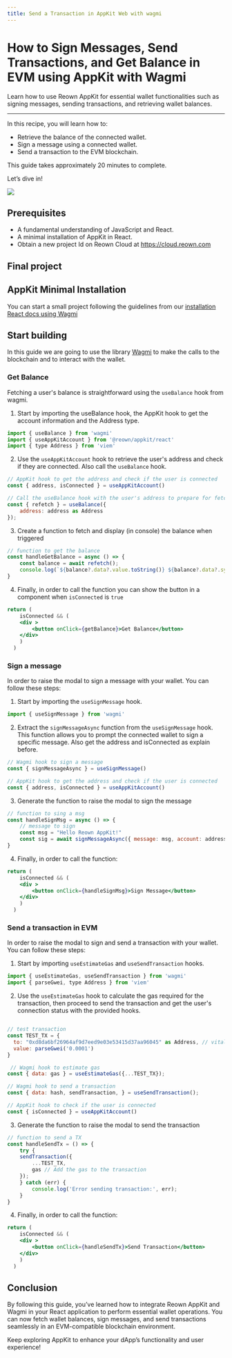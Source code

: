 ```yaml
---
title: Send a Transaction in AppKit Web with wagmi
---
```



# How to Sign Messages, Send Transactions, and Get Balance in EVM using AppKit with Wagmi

Learn how to use Reown AppKit for essential wallet functionalities such as signing messages, sending transactions, and retrieving wallet balances.

---

In this recipe, you will learn how to:

- Retrieve the balance of the connected wallet. 
- Sign a message using a connected wallet.
- Send a transaction to the EVM blockchain.


This guide takes approximately 20 minutes to complete.

Let’s dive in!

![](/assets/animatedGuideTx.gif)

## Prerequisites
- A fundamental understanding of JavaScript and React.
- A minimal installation of AppKit in React.
- Obtain a new project Id on Reown Cloud at https://cloud.reown.com

## Final project
<GithubBox name="Appkit wagmi Example with blockchain interactions" url="https://github.com/reown-com/appkit-web-examples/tree/main/react/react-wagmi" description="Download the full project to try it directly on your computer."></GithubBox>


## AppKit Minimal Installation

You can start a small project following the guidelines from our [installation React docs using Wagmi](https://docs.reown.com/appkit/react/core/installation?platform=wagmi)

## Start building

In this guide we are going to use the library [Wagmi](https://wagmi.sh/) to make the calls to the blockchain and to interact with the wallet.

### Get Balance

Fetching a user's balance is straightforward using the `useBalance` hook from wagmi.

1. Start by importing the useBalance hook, the AppKit hook to get the account information and the Address type.
```jsx
import { useBalance } from 'wagmi'
import { useAppKitAccount } from '@reown/appkit/react'
import { type Address } from 'viem'
```

2. Use the `useAppKitAccount` hook to retrieve the user's address and check if they are connected. Also call the `useBalance` hook.

```jsx
// AppKit hook to get the address and check if the user is connected
const { address, isConnected } = useAppKitAccount() 

// Call the useBalance hook with the user's address to prepare for fetching the balance.
const { refetch } = useBalance({
    address: address as Address
}); 

```

3. Create a function to fetch and display (in console) the balance when triggered

```jsx
// function to get the balance
const handleGetBalance = async () => {
    const balance = await refetch();
    console.log(`${balance?.data?.value.toString()} ${balance?.data?.symbol.toString()}`);
}

```

4. Finally, in order to call the function you can show the button in a component when `isConnected` is `true`

```jsx
return (
    isConnected && (
    <div >
        <button onClick={getBalance}>Get Balance</button>  
    </div>
    )
  )
```

### Sign a message

In order to raise the modal to sign a message with your wallet. You can follow these steps:

1. Start by importing the `useSignMessage` hook.

```jsx
import { useSignMessage } from 'wagmi'
```

2. Extract the `signMessageAsync` function from the `useSignMessage` hook. This function allows you to prompt the connected wallet to sign a specific message. Also get the address and isConnected as explain before.
```jsx
// Wagmi hook to sign a message
const { signMessageAsync } = useSignMessage() 

// AppKit hook to get the address and check if the user is connected
const { address, isConnected } = useAppKitAccount() 
```

3. Generate the function to raise the modal to sign the message

```jsx
// function to sing a msg 
const handleSignMsg = async () => {
    // message to sign
    const msg = "Hello Reown AppKit!" 
    const sig = await signMessageAsync({ message: msg, account: address as Address }); 
}
```

4. Finally, in order to call the function:

```jsx
return (
    isConnected && (
    <div >
        <button onClick={handleSignMsg}>Sign Message</button>  
    </div>
    )
  )
```

### Send a transaction in EVM

In order to raise the modal to sign and send a transaction with your wallet. You can follow these steps:

1. Start by importing `useEstimateGas` and `useSendTransaction` hooks.

```jsx
import { useEstimateGas, useSendTransaction } from 'wagmi'
import { parseGwei, type Address } from 'viem'
```

2. Use the `useEstimateGas` hook to calculate the gas required for the transaction, then proceed to send the transaction and get the user's connection status with the provided hooks.
```jsx

// test transaction
const TEST_TX = {
  to: "0xd8da6bf26964af9d7eed9e03e53415d37aa96045" as Address, // vitalik address
  value: parseGwei('0.0001')
}

 // Wagmi hook to estimate gas
const { data: gas } = useEstimateGas({...TEST_TX});

// Wagmi hook to send a transaction
const { data: hash, sendTransaction, } = useSendTransaction(); 

// AppKit hook to check if the user is connected
const { isConnected } = useAppKitAccount() 
```

3. Generate the function to raise the modal to send the transaction

```jsx
// function to send a TX
const handleSendTx = () => {
    try {
    sendTransaction({
        ...TEST_TX,
        gas // Add the gas to the transaction
    });
    } catch (err) {
        console.log('Error sending transaction:', err);
    }
}
```

4. Finally, in order to call the function:

```jsx
return (
    isConnected && (
    <div >
        <button onClick={handleSendTx}>Send Transaction</button>  
    </div>
    )
  )
```

## Conclusion

By following this guide, you’ve learned how to integrate Reown AppKit and Wagmi in your React application to perform essential wallet operations. 
You can now fetch wallet balances, sign messages, and send transactions seamlessly in an EVM-compatible blockchain environment. 

Keep exploring AppKit to enhance your dApp’s functionality and user experience!